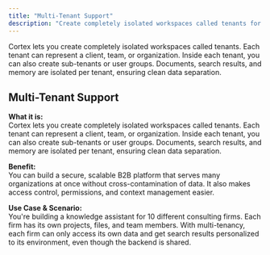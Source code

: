 ```yaml
---
title: "Multi-Tenant Support"
description: "Create completely isolated workspaces called tenants for secure, scalable B2B platforms that serve many organizations without cross-contamination of data."
---
```


Cortex lets you create completely isolated workspaces called tenants. Each tenant can represent a client, team, or organization. Inside each tenant, you can also create sub-tenants or user groups. Documents, search results, and memory are isolated per tenant, ensuring clean data separation.

## Multi-Tenant Support

**What it is:**  
Cortex lets you create completely isolated workspaces called tenants. Each tenant can represent a client, team, or organization. Inside each tenant, you can also create sub-tenants or user groups. Documents, search results, and memory are isolated per tenant, ensuring clean data separation.

**Benefit:**  
You can build a secure, scalable B2B platform that serves many organizations at once without cross-contamination of data. It also makes access control, permissions, and context management easier.

**Use Case & Scenario:**  
You're building a knowledge assistant for 10 different consulting firms. Each firm has its own projects, files, and team members. With multi-tenancy, each firm can only access its own data and get search results personalized to its environment, even though the backend is shared.
